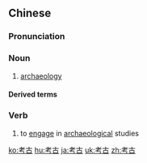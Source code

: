 ==Chinese==
{{zh-forms}}

===Pronunciation===
{{zh-pron
|m=kǎogǔ
|ma=Zh-kaogu.ogg
|c=haau2 gu2
|h=pfs=kháu-kú
|mn=xm,zz,tw:khó-kó͘/qz:khóⁿ-kó͘
|cat=n,v
}}

===Noun===
{{zh-noun}}

# [[archaeology]]

====Derived terms====
{{zh-der|考古學}}

===Verb===
{{zh-verb}}

# to [[engage]] in [[archaeological]] studies

{{zh-cat|Archaeology}}

[[ko:考古]]
[[hu:考古]]
[[ja:考古]]
[[uk:考古]]
[[zh:考古]]